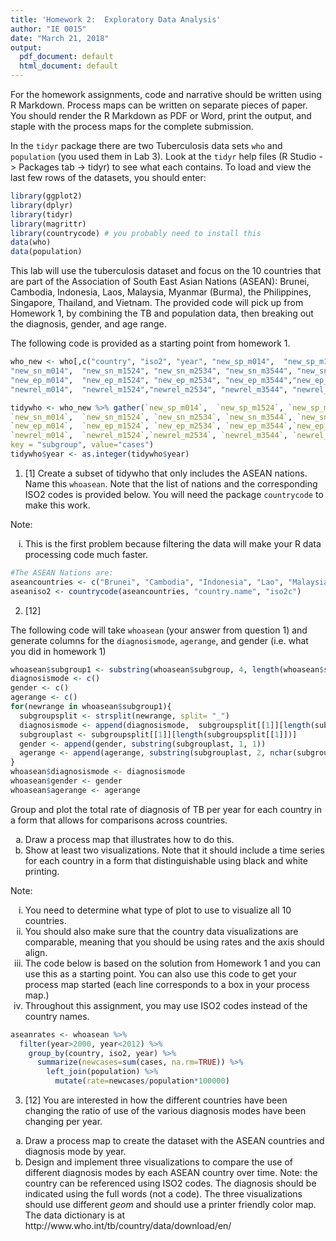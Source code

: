 ```yaml
---
title: 'Homework 2:  Exploratory Data Analysis'
author: "IE 0015"
date: "March 21, 2018"
output:
  pdf_document: default
  html_document: default
---
```


For the homework assignments, code and narrative should be written using R Markdown.  Process maps can be written on separate pieces of paper. You should render the R Markdown as PDF or Word, print the output, and staple with the process maps for the complete submission.

In the `tidyr` package there are two Tuberculosis data sets `who` and `population` (you used them in Lab 3).  Look at the `tidyr` help files (R Studio -> Packages tab -> tidyr) to see what each contains. To load and view the last few rows of the datasets, you should enter:

```r
library(ggplot2)
library(dplyr)
library(tidyr)
library(magrittr)
library(countrycode) # you probably need to install this 
data(who)
data(population)
```


This lab will use the tuberculosis dataset and focus on the 10 countries that are part of the Association of South East Asian Nations (ASEAN):   Brunei, Cambodia, Indonesia, Laos, Malaysia, Myanmar (Burma), the Philippines, Singapore, Thailand, and Vietnam. The provided code will pick up from Homework 1, by combining the TB and population data, then breaking out the diagnosis, gender, and age range.


The following code is provided as a starting point from homework 1.


```r
who_new <- who[,c("country", "iso2", "year", "new_sp_m014",  "new_sp_m1524","new_sp_m2534", "new_sp_m3544", "new_sp_m4554", "new_sp_m5564", "new_sp_m65", "new_sp_f014", "new_sp_f1524", "new_sp_f2534", "new_sp_f3544", "new_sp_f4554", "new_sp_f5564", "new_sp_f65",  
"new_sn_m014",  "new_sn_m1524", "new_sn_m2534", "new_sn_m3544", "new_sn_m4554", "new_sn_m5564","new_sn_m65",   "new_sn_f014",  "new_sn_f1524", "new_sn_f2534", "new_sn_f3544", "new_sn_f4554","new_sn_f5564", "new_sn_f65",   
"new_ep_m014",  "new_ep_m1524", "new_ep_m2534", "new_ep_m3544","new_ep_m4554", "new_ep_m5564", "new_ep_m65",   "new_ep_f014",  "new_ep_f1524", "new_ep_f2534","new_ep_f3544", "new_ep_f4554", "new_ep_f5564", "new_ep_f65",   
"newrel_m014",  "newrel_m1524","newrel_m2534", "newrel_m3544", "newrel_m4554", "newrel_m5564", "newrel_m65",   "newrel_f014","newrel_f1524", "newrel_f2534", "newrel_f3544", "newrel_f4554", "newrel_f5564", "newrel_f65")]

tidywho <- who_new %>% gather(`new_sp_m014`,  `new_sp_m1524`, `new_sp_m2534`, `new_sp_m3544`, `new_sp_m4554`, `new_sp_m5564`, `new_sp_m65`,   `new_sp_f014`, `new_sp_f1524`, `new_sp_f2534`, `new_sp_f3544`, `new_sp_f4554`, `new_sp_f5564`, `new_sp_f65`, 
`new_sn_m014`,  `new_sn_m1524`, `new_sn_m2534`, `new_sn_m3544`, `new_sn_m4554`, `new_sn_m5564`,`new_sn_m65`,   `new_sn_f014`,  `new_sn_f1524`, `new_sn_f2534`, `new_sn_f3544`, `new_sn_f4554`,`new_sn_f5564`, `new_sn_f65`,   
`new_ep_m014`,  `new_ep_m1524`, `new_ep_m2534`, `new_ep_m3544`,`new_ep_m4554`, `new_ep_m5564`, `new_ep_m65`,   `new_ep_f014`,  `new_ep_f1524`, `new_ep_f2534`,`new_ep_f3544`, `new_ep_f4554`, `new_ep_f5564`, `new_ep_f65`,   
`newrel_m014`,  `newrel_m1524`,`newrel_m2534`, `newrel_m3544`, `newrel_m4554`, `newrel_m5564`, `newrel_m65`,   `newrel_f014`,`newrel_f1524`, `newrel_f2534`, `newrel_f3544`, `newrel_f4554`, `newrel_f5564`, `newrel_f65`,
key = "subgroup", value="cases")
tidywho$year <- as.integer(tidywho$year)
```

1.  [1] Create a subset of tidywho that only includes the ASEAN nations.  Name this `whoasean`. Note that the list of nations and the corresponding ISO2 codes is provided below. You will need the package `countrycode` to make this work.

Note:

  i.  This is the first problem because filtering the data will make your R data processing code much faster.

```r
#The ASEAN Nations are: 
aseancountries <- c("Brunei", "Cambodia", "Indonesia", "Lao", "Malaysia", "Myanmar", "Philippines", "Singapore", "Thailand", "Vietnam")
aseaniso2 <- countrycode(aseancountries, "country.name", "iso2c")
```


2.  [12] 

The following code will take `whoasean` (your answer from question 1) and generate columns for the `diagnosismode`, `agerange`, and gender (i.e. what you did in homework 1)

```r
whoasean$subgroup1 <- substring(whoasean$subgroup, 4, length(whoasean$subgroup))
diagnosismode <- c()
gender <- c()
agerange <- c()
for(newrange in whoasean$subgroup1){
  subgroupsplit <- strsplit(newrange, split= "_")
  diagnosismode <- append(diagnosismode,  subgroupsplit[[1]][length(subgroupsplit[[1]])-1])
  subgrouplast <- subgroupsplit[[1]][length(subgroupsplit[[1]])]
  gender <- append(gender, substring(subgrouplast, 1, 1))
  agerange <- append(agerange, substring(subgrouplast, 2, nchar(subgrouplast)))
}
whoasean$diagnosismode <- diagnosismode
whoasean$gender <- gender
whoasean$agerange <- agerange
```

Group and plot the total rate of diagnosis of TB per year for each country in a form that allows for comparisons across countries. 

  a. Draw a process map that illustrates how to do this.
  b. Show at least two visualizations. Note that it should include a time series for each country in a form that distinguishable using black and white printing.

Note: 

  i. You need to determine what type of plot to use to visualize all 10 countries. 
  ii. You should also make sure that the country data visualizations are comparable, meaning that you should be using rates and the axis should align.
  iii. The code below is based on the solution from Homework 1 and you can use this as a starting point.  You can also use this code to get your process map started (each line corresponds to a box in your process map.)
  iv. Throughout this assignment, you may use ISO2 codes instead of the country names.
  
```r
aseanrates <- whoasean %>% 
  filter(year>2000, year<2012) %>%
    group_by(country, iso2, year) %>%
      summarize(newcases=sum(cases, na.rm=TRUE)) %>%
        left_join(population) %>%
          mutate(rate=newcases/population*100000)
```


3.  [12] You are interested in how the different countries have been changing the ratio of use of the various diagnosis modes have been changing per year.

  a.  Draw a process map to create the dataset with the ASEAN countries and diagnosis mode by year.
  b.  Design and implement three visualizations to compare the use of different diagnosis modes by each ASEAN country over time. Note: the country can be referenced using ISO2 codes. The diagnosis should be indicated using the full words (not a code). The three visualizations should use different *geom* and should use a printer friendly color map. The data dictionary is at http://www.who.int/tb/country/data/download/en/

